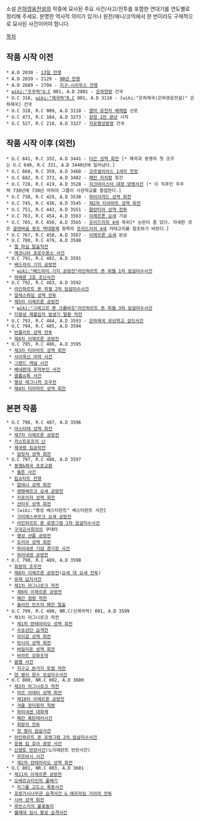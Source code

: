 소설 [[은하영웅전설]]의 작중에 묘사된 주요 사건/사고/전투를 포함한 연대기를 연도별로 정리해 주세요. 분명한 역사적 의미가 있거나 원전/애니/코믹에서 한 번이라도 구체적으로 묘사된 사건이어야 합니다.

[[목차]]

== 작품 시작 이전 ==
 * A.D 2030 - [[13일 전쟁]]
 * A.D 2039 ~ 2129 - [[90년 전쟁]]
 * A.D 2689 ~ 2704 - [[지구-시리우스 전쟁]]
 * [[wiki:"우주력"U.C]] 001, A.D 2801 - [[은하연방]] 건국
 * U.C 310, [[wiki:"제국력"R.C]] 001, A.D 3110 - [wiki:"은하제국(은하영웅전설)" 은하제국] 건국
 * U.C 318, R.C 009, A.D 3118 - [[열악 유전자 배제법]] 선포
 * U.C 473, R.C 164, A.D 3273 - [[장정 1만 광년]] 시작
 * U.C 527, R.C 218, A.D 3327 - [[자유행성동맹]] 건국

== 작품 시작 이후 (외전) ==
 * U.C 641, R.C 332, A.D 3441 - [[다곤 성역 회전]] [* 제국과 동맹의 첫 조우는 U.C 640, R.C 331, A.D 3440년에 일어났다.]
 * U.C 668, R.C 359, A.D 3468 - [[코르넬리아스 1세의 친정]]
 * U.C 682, R.C 373, A.D 3482 - [[페잔 자치령]] 창건
 * U.C 728, R.C 419, A.D 3528 - [[지크마이스터 대장 망명사건]] [* 이 직후인 우주력 730년에 730년 마피아 그룹이 사관학교를 졸업한다.]
 * U.C 738, R.C 429, A.D 3538 - [[파이어저드 성역 회전]]         
 * U.C 745, R.C 436, A.D 3545 - [[제2차 티아마트 성역 회전]]
 * U.C 751, R.C 442, A.D 3551 - [[팔란티아 성역 전투]]
 * U.C 763, R.C 454, A.D 3563 - [[이제르론 요새]] 기공
 * U.C 765, R.C 456, A.D 3565 - [[프리드리히 4세]] 즉위[* 논란이 좀 있다. 자세한 것은 [[골덴바움 왕조 역대황제]] 항목의 [[프리드리히 4세]] 카테고리를 참조하기 바란다.]
 * U.C 767, R.C 458, A.D 3567 - [[이제르론 요새]] 완공
 * U.C 788, R.C 479, A.D 3588 
  * [[엘 파실 탈출작전]]
  * [[에코니아 포로수용소 사건]]
 * U.C 791, R.C 482, A.D 3591
  * [[베드라이 기지 공방전]]
   * [[wiki:"베드라이 기지 공방전"라인하르트 폰 뮈젤 1차 암살미수사건]]
  * [[하메룬 2호 조난사건]]
 * U.C 792, R.C 483, A.D 3592 
  * [[라인하르트 폰 뮈젤 2차 암살미수사건]]
  * [[알레스하임 성역 전투]]
  * [[제5차 이제르론 공방전]]
   * [[wiki:"그레고르 폰 크룸바흐"라인하르트 폰 뮈젤 3차 암살미수사건]]
  * [[지향성 제플입자 발생기 탈환 작전]]
 * U.C 793, R.C 484, A.D 3593 - [[은하제국 유년학교 살인사건]]
 * U.C 794, R.C 485, A.D 3594 
  * [[반플리트 성역 전투]]
  * [[제6차 이제르론 공방전]]
 * U.C 795, R.C 486, A.D 3595 
  * [[제3차 티아마트 성역 회전]]
  * [[사이옥신 마약 사건]]
  * [[그랜드 캐널 사건]]
  * [[베네뮌데 후작부인 사건]]
  * [[클롭슈톡 사건]]
  * [[행성 레그니처 조우전]]
  * [[제4차 티아마트 성역 회전]]

== 본편 작품 ==
 * U.C 796, R.C 487, A.D 3596
  * [[아스타테 성역 회전]]
  * [[제7차 이제르론 공방전]]
  * [[카스트로프의 난]]
  * [[제국령 침공작전]]
   * [[암릿처 성역 회전]]
 * U.C 797, R.C 488, A.D 3597
  * [[동맹&제국 포로교환]]
   * [[돌튼 사건]]
  * [[립슈타트 전쟁]]
   * [[알테너 성역 회전]]
   * [[렌텐베르크 요새 공방전]]
   * [[키포이저 성역 회전]]
   * [[샨타우 성역 회전]]
   * [wiki:"행성 베스타란트" 베스타란트 사건]
   * [[가이에스부르크 요새 공방전]]
   * [[라인하르트 폰 로엔그람 1차 암살미수사건]]
  * [[구국군사회의]]의 쿠데타
   * [[행성 샨플 공방전]]
   * [[도리아 성역 회전]]
   * [[하이네센 기념 경기장 사건]]
   * [[하이네센 공방전]]
 * U.C 798, R.C 489, A.D 3598 
  * [[회랑의 조우전]]
  * [[제8차 이제르론 공방전]]([[요새 대 요새 전투]])
  * [[유제 납치사건]]
  * [[제1차 라그나로크 작전]] 
   * [[제9차 이제르론 공방전]]
   * [[페잔 점령 작전]]
   * [[율리안 민츠의 페잔 탈출]]
 * U.C 799, R.C 490, NR.C(신제국력) 001, A.D 3599
  * 제1차 라그나로크 작전
   * [[제1차 란테마리오 성역 회전]]
   * [[수송선단 습격전]]
   * [[라이갈 성역 회전]]
   * [[탓시리 성역 회전]]
   * [[버밀리온 성역 회전]]
   * [[바라트 강화조약]]
  * [[큄멜 사건]]
   * [[지구교 본거지 토벌 작전]]
  * [[양 웬리 원수 모살미수사건]]
 * U.C 800, NR.C 002, A.D 3600
  * [[제2차 라그나로크 작전]]
   * [[마르 아데타 성역 회전]]
   * [[제10차 이제르론 공방전]]
   * [[겨울 장미원의 칙령]]
   * [[하이네센 대화재]]
   * [[페잔 폭탄테러사건]]
   * [[회랑의 전투]]
   * [[양 웬리 암살사건]]
  * [[라인하르트 폰 로엔그람 2차 암살미수사건]]
  * [[응웬 킴 호아 광장 사건]]
  * [[신영토 반란사건]](노이에란트 반란사건)
   * [[우르바시 사건]]
   * [[제2차 란테마리오 성역 회전]]
 * U.C 801, NR.C 003, A.D 3601 
  * [[제11차 이제르론 공방전]]
  * [[오베르슈타인의 풀베기]] 
   * [[라그풀 교도소 폭동사건]]
  * [[호랑가시나무관 습격사건 & 에프라임 거리의 전투]]
  * [[시바 성역 회전]]
  * [[루빈스키의 불꽃놀이]]
  * [[웰제데 임시 황궁 습격사건]]
